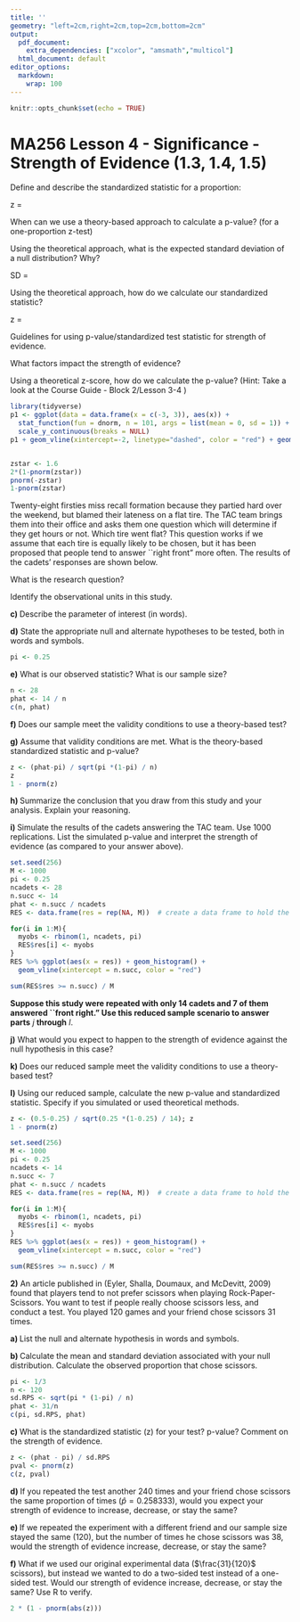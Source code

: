 ```yaml
---
title: ''
geometry: "left=2cm,right=2cm,top=2cm,bottom=2cm"
output:
  pdf_document:
    extra_dependencies: ["xcolor", "amsmath","multicol"]
  html_document: default
editor_options:
  markdown:
    wrap: 100
---
```


```r
knitr::opts_chunk$set(echo = TRUE)
```

\newcommand{\sol}[1]{\color{violet} #1 \color{black}}
<!-- \renewcommand{\sol}[1]{} -->
<!-- xcolor standard colors: 
black, blue, brown, cyan, darkgray, green, lime, magenta, olive, orange, red, purple, teal, violet, yellow, etc.  -->


# MA256 Lesson 4 - Significance - Strength of Evidence  (1.3, 1.4, 1.5)

Define and describe the standardized statistic for a proportion:
\vspace{.2in}

z = \sol{$\frac{statistic - mean_{null}}{SD_{null}} = \frac{\hat{p} - \pi}{SD_{null}}$}  

\vfill

When can we use a theory-based approach to calculate a p-value? (for a one-proportion z-test)

\sol{When our sample size is large enough. For a one-proportion z-test, we must have at least 10 successes and 10 failures in our sample.}  

\vfill


Using the theoretical approach, what is the expected standard deviation of a null distribution? Why? 
\vspace{.2in}

SD = \sol{$\sqrt{\frac{\pi (1-\pi)}{n}}$. This is due to the central limit theorem.}  

\vfill

Using the theoretical approach, how do we calculate our standardized statistic?

z = \sol{$\frac{\hat{p} - \pi}{\sqrt{\frac{\pi (1-\pi)}{n}}}$}  

\vfill


Guidelines for using p-value/standardized test statistic for strength of evidence. 


\begin{tabular}{c|p{4.0cm} | p{4.0cm}}
 & p-value  & standardized test-stat \\ \hline  \vspace{.1in}
Weak Evidence against the null 
& \sol{$0.1 < p$}   
& \sol{$|z| \le 1.5$}    \\ 
\vspace{.1in}
Moderate Evidence against the null 
& \sol{$0.05 < p \le 0.1$} 
& \sol{$1.5 < |z| \le  2$}    \\
\vspace{.1in}
Strong Evidence against the null 
& \sol{$0.01 < p \le  0.05$} 
& \sol{$2 < |z| \le 3$}   \\
\vspace{.1in}
Very Strong Evidence against the null 
& \sol{$p \le 0.01 $} 
& \sol{$|z| > 3 $}
\end{tabular}

\vfill

What factors impact the strength of evidence?

\sol{Distance from the Null}

\sol{Sample Size}

\sol{1 Tail vs 2 Tail test}

\vfill

Using a theoretical z-score, how do we calculate the p-value? (Hint: Take a look at the Course Guide - Block 2/Lesson 3-4 )


\begin{tabular}{ccl}
\vspace{.1in}
\sol{(two-sided) $H_0: z = 0 $}& \\
\vspace{.1in}
\sol{(two-sided) $H_a: z \ne 0$} & 
\sol{2*(1 - pnorm(abs(z)))} & 
\sol{$p-val = \int_{-\infty}^{-|z|} f(x) dx + \int_{|z|}^{\infty} f(x) dx = 2 \int_{|z|}^{\infty} f(x) dx $}\\
\vspace{.1in}
\sol{(lower-tail) $H_a: z < 0 $ }& 
\sol{pnorm(z)} &
\sol{$p-val = \int_{-\infty}^{
z} f(x) dx$}\\
\vspace{.1in}
\sol{(upper-tail) $H_a: z > 0$} &  
\sol{1 - pnorm(z)} & 
\sol{$p-val = \int_{z}^{\infty} f(x) dx$}\\
\end{tabular}

\vfill
\vfill

```r
library(tidyverse)
p1 <- ggplot(data = data.frame(x = c(-3, 3)), aes(x)) +
  stat_function(fun = dnorm, n = 101, args = list(mean = 0, sd = 1)) + ylab("") +
  scale_y_continuous(breaks = NULL)
p1 + geom_vline(xintercept=-2, linetype="dashed", color = "red") + geom_vline(xintercept=2, linetype="dashed", color = "red")


zstar <- 1.6
2*(1-pnorm(zstar))
pnorm(-zstar)
1-pnorm(zstar)

```


\newpage





\textbf{1) } Twenty-eight firsties miss recall formation because they partied hard over the weekend, but blamed their lateness on a flat tire. The TAC team brings them into their office and asks them one question which will determine if they get hours or not. Which tire went flat? This question works if we assume that each tire is equally likely to be chosen, but it has been proposed that people tend to answer ``right front" more often. The results of the cadets' responses are shown below.

\begin{tabular}{|c|c|c|c|}
\hline
\textbf{Left Front} & \textbf{Left Rear} & \textbf{Right Front} & \textbf{Right Rear}\\
\hline
6 & 4 & 14 & 4\\
\hline
\end{tabular}


\hspace{0.1in} \textbf{a) } What is the research question?

\sol{Do cadets pick the right front tire more often than other tires?} 
\vfill

\hspace{0.1in} \textbf{b) } Identify the observational units in this study.

\sol{Each of the 28 cadets asked} 
\vfill

\hspace{0.1in} **c) ** Describe the parameter of interest (in words). 

\sol{The parameter $\pi$ is the long run proportion of cadets who choose the right front tire.} 
\vfill

\hspace{0.1in}  **d)** State the appropriate null and alternate hypotheses to be tested, both in words and symbols. 

\sol{$H_0: \pi = \frac{1}{4}$ - Our null hypothesis is that the long run proportion of cadets who choose the right front tire is one out of four.} 

\sol{$H_a: \pi > \frac{1}{4}$ - Our alternate hypothesis is that the long run proportion of cadets who choose the right front tire is greater than one in four} 
```r
pi <- 0.25
```
\vfill

\hspace{0.1in} **e)** What is our observed statistic? What is our sample size? 

\sol{$\hat{p} = \frac{14}{28} = 0.5$; \textit{n} = 28} 
```r
n <- 28
phat <- 14 / n
c(n, phat)
```

\vfill

\hspace{0.1in} **f) **  Does our sample meet the validity conditions to use a theory-based test?

\sol{Yes, we have 14 successes and 14 failures, both of which are above 10} 
\vfill


\hspace{0.1in} **g)** Assume that validity conditions are met. What is the theory-based standardized statistic  and p-value?

\sol{z = $\frac{0.5 - 0.25}{\sqrt{\frac{0.25 \times (1 - 0.25)}{28}}}$ = 3.05505; p-value = 1 - pnorm(3.05505) = 0.001125} 

```r
z <- (phat-pi) / sqrt(pi *(1-pi) / n)
z
1 - pnorm(z)
```
\vfill


\hspace{0.1in} **h) ** Summarize the conclusion that you draw from this study and your analysis. Explain your reasoning.

\sol{We have very strong evidence that cadets choose the right front tire more than 25\% of the time. Through simulation, we would only expect to see our observation of $\frac{14}{28}$ about 0.1$\%$ of the time if the true long-run proportion of this process was 0.25.} 
\vfill




\hspace{0.1in}**i) ** Simulate the results of the cadets answering the TAC team. Use 1000 replications. List the simulated p-value and interpret the strength of evidence (as compared to your answer above). 

```r
set.seed(256)
M <- 1000
pi <- 0.25
ncadets <- 28
n.succ <- 14
phat <- n.succ / ncadets
RES <- data.frame(res = rep(NA, M))  # create a data frame to hold the results of the simulation

for(i in 1:M){
  myobs <- rbinom(1, ncadets, pi)
  RES$res[i] <- myobs
}
RES %>% ggplot(aes(x = res)) + geom_histogram() + 
  geom_vline(xintercept = n.succ, color = "red")

sum(RES$res >= n.succ) / M
```


\sol{Answers may vary.} 

\sol{p-value = 0.003; This is the probability of observing a result at least as extreme as 14/28 assuming our null hypothesis is true.} 

\sol{z = 3.125. The observed result of 0.5 is 3.125 standard deviations above the hypothesized long-run proportion of 0.25} 

\sol{Both of these indicate very strong strength of evidence against the null hypothesis that the long run proportion of cadets who choose front right is $\frac{1}{4}$.} 


\vfill



**Suppose this study were repeated with only 14 cadets and 7 of them answered ``front right." Use this reduced sample scenario to answer parts**  *j* **through**  *l*.
\vspace{0.01in}

\hspace{0.1in} **j)** What would you expect to happen to the strength of evidence against the null hypothesis in this case? 

\sol{We would expect weaker strength of evidence because the proportion stays the same but the sample size is smaller, so our p-value should be higher.} 
\vfill

\hspace{0.1in} **k) **  Does our reduced sample meet the validity conditions to use a theory-based test?

\sol{No, here we have 7 successes and 7 failures, both less than the 10 required} 
\vfill

\hspace{0.1in} **l)** Using our reduced sample, calculate the new p-value and standardized statistic. Specify if you simulated or used theoretical methods.

\sol{We do not meet validity conditions, so we must simulate. Answers will vary, should be about  p-value = 0.0370, z = 2.21} 

```r
z <- (0.5-0.25) / sqrt(0.25 *(1-0.25) / 14); z
1 - pnorm(z)

set.seed(256)
M <- 1000
pi <- 0.25
ncadets <- 14
n.succ <- 7
phat <- n.succ / ncadets
RES <- data.frame(res = rep(NA, M))  # create a data frame to hold the results of the simulation

for(i in 1:M){
  myobs <- rbinom(1, ncadets, pi)
  RES$res[i] <- myobs
}
RES %>% ggplot(aes(x = res)) + geom_histogram() + 
  geom_vline(xintercept = n.succ, color = "red")

sum(RES$res >= n.succ) / M
```


\vfill


**2)** An article published in \textit{College Mathematics Journal} (Eyler, Shalla, Doumaux, and McDevitt, 2009) found that players tend to not prefer scissors when playing Rock-Paper-Scissors. You want to test if people really choose scissors less, and conduct a test. You played 120 games and your friend chose scissors 31 times.

\hspace{0.1in} **a) ** List the null and alternate hypothesis in words and symbols.

\sol{$H_0: \pi = 0.3333$. The true proportion of times that a person choose scissors in Rock-Paper-Scissors is $\frac{1}{3}$.}
\vfill

\sol{$H_a: \pi < 0.333$. The true proportion fo times that a person chooses scissors in Rock-Paper-Scissors is less than $\frac{1}{3}$.}
\vfill


\hspace{0.1in} **b) ** Calculate the mean and standard deviation associated with your null distribution. Calculate the observed proportion that chose scissors. 

\sol{Mean $\approx 0.333, SD \approx 0.043$.}
```r
pi <- 1/3 
n <- 120 
sd.RPS <- sqrt(pi * (1-pi) / n)
phat <- 31/n
c(pi, sd.RPS, phat)
```


\vfill


\hspace{0.1in} **c) ** What is the standardized statistic (z) for your test? p-value? Comment on the strength of evidence.

```r
z <- (phat - pi) / sd.RPS
pval <- pnorm(z)
c(z, pval)
```

\sol{The z-score should be close to -1.74, which is moderate evidence against the null hypothesis that scissors is chosen randomly at a rate of $\frac{1}{3}$. The p-value is less than 0.05, indicating strong evidence against the null hypothesis.}
\vfill



\hspace{0.1in} **d) ** If you repeated the test another 240 times and your friend chose scissors the same proportion of times ($\hat{p} = 0.258333)$, would you expect your strength of evidence to increase, decrease, or stay the same?

\sol{We would expect our strength of evidence to increase if the sample size is larger but the observed proportion is the same.}
\vfill


\hspace{0.1in} **e) ** If we repeated the experiment with a different friend and our sample size stayed the same (120), but the number of times he chose scissors was 38, would the strength of evidence increase, decrease, or stay the same?

\sol{We would expect the strength of evidence to decrease if the observed statistic is closer to the null (less distance) and the sample size stayed the same.}
\vfill


\hspace{0.1in} **f) ** What if we used our original experimental data ($\frac{31}{120}$ scissors), but instead we wanted to do a two-sided test instead of a one-sided test. Would our strength of evidence increase, decrease, or stay the same? Use R to verify. 

\sol{The strength of evidence would decrease if we go from a one-sided to a two-sided test. Of note, our p-value will roughly double (higher p-value is less strength of evidence), but our z-statistic is  still the same.}

```r
2 * (1 - pnorm(abs(z)))
```


\vfill




